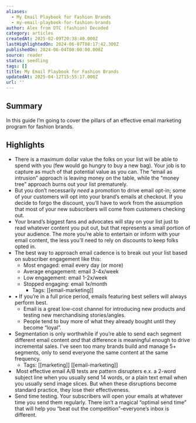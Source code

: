```yaml
---
aliases:
  - My Email Playbook for Fashion Brands
  - my-email-playbook-for-fashion-brands
author: Alex from DTC (fashion) Decoded
category: articles
createdAt: 2025-02-09T20:38:40.000Z
lastHighlightedOn: 2024-06-07T08:17:42.300Z
publishedOn: 2024-06-04T00:00:00.000Z
source: reader
status: seedling
tags: []
title: My Email Playbook for Fashion Brands
updatedAt: 2025-04-12T15:55:17.000Z
url: ''
---
```

## Summary

In this guide I’m going to cover the pillars of an effective email marketing program for fashion brands.

## Highlights

- There is a maximum dollar value the folks on your list will be able to spend with you (few would go hungry to buy a new bag). Your job is to capture as much of that potential value as you can. The “email as intrusion” approach is leaving money on the table, while the “money tree” approach burns out your list prematurely.
- ​But you don’t necessarily _need_ a promotion to drive email opt-in; some of your customers will opt into your brand’s emails at checkout. If you decide to forgo the discount, you’ll have to work from the assumption that most of your new subscribers will come from customers checking out.
- Your brand’s biggest fans and advocates will stay on your list just to read whatever content you put out, but that represents a small portion of your audience. The more you’re able to entertain or inform with your email content, the less you’ll need to rely on discounts to keep folks opted in.
- The best way to approach email cadence is to break out your list based on subscriber engagement like this:
  - Most engaged: email every day (or more)
  - Average engagement: email 3-4x/week
  - Low engagement: email 1-2x/week
  - Stopped engaging: email 1x/month
    - Tags: [[email-marketing]]
- • If you’re in a full price period, emails featuring best sellers will always perform best.
  - Email is a great low-cost channel for introducing new products and testing new merchandising stories/angles.
  - People tend to buy more of what they already bought until they become “loyal”.
- ​Segmentation is only worthwhile if you’re able to send each segment different email content _and_ that difference is meaningful enough to drive incremental sales. I’ve seen too many brands build and manage 5+ segments, only to send everyone the same content at the same frequency.
    - Tags: [[marketing]] [[email-marketing]]
- ​
  Most effective email A/B tests are pattern disrupters e.x. a 2-word subject line when you usually send 14 words, or a plain text email when you usually send image slices. But when these disruptions become standard practice, they lose their effectiveness.
- Send time testing. Your subscribers will open your emails at whatever time you send them regularly. There isn’t a magical “optimal send time” that will help you “beat out the competition”–everyone’s inbox is different.
